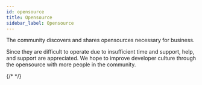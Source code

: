 ```yaml
---
id: opensource
title: Opensource
sidebar_label: Opensource
---
```



The community discovers and shares opensources necessary for business.

<AdFitMobileBanner
  unit="DAN-YpcHf9p49U5ykXi8"
  className="adfit-top-mobile"
/>

Since they are difficult to operate due to insufficient time and support, help, and support are appreciated.
We hope to improve developer culture through the opensource with more people in the community.

{/* <AdFitMobileBanner
  unit="DAN-weLLBNA8C31gpo1t"
  className="adfit-bottom-mobile"
/> */}
